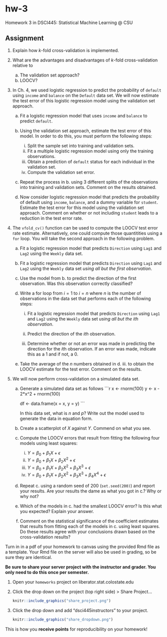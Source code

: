 # hw-3

Homework 3 in DSCI445: Statistical Machine Learning @ CSU

## Assignment

1. Explain how $k$-fold cross-validation is implemented.

2. What are the advantages and disadvantages of $k$-fold cross-validation relative to
    
    a. The validation set approach?
    b. LOOCV?
    
3. In Ch. 4, we used logistic regression to predict the probability of `default` using `income` and `balance` on the `Default` data set. We will now estimate the test error of this logistic regression model using the validation set approach.

    a. Fit a logistic regression model that uses `income` and `balance` to predict `default`.
    
    b. Using the validation set approach, estimate the test error of this model. In order to do this, you must perform the following steps:
    
        i. Split the sample set into training and validation sets.
        ii. Fit a multiple logistic regression model using only the training observations.
        iii. Obtain a prediction of `default` status for each individual in the validation set.
        iv. Compute the validation set error.
        
    c. Repeat the process in b. using 3 different splits of the observations into training and validation sets. Comment on the results obtained.
    
    d. Now consider  logistic regression model that predicts the probability of default using `income`, `balance`, and a dummy variable for `student`. Estimate the test error for this model using the validation set approach. Comment on whether or not including `student` leads to a reduction in the test error rate.
    
4. The `vfold_cv()` function can be used to compute the LOOCV test error rate estimate. Alternatively, one could compute those quantitities using a `for` loop. You will take the second approach in the following problem.

    a. Fit a logistic regression model that predicts `Direction` using `Lag1` and `Lag2` using the `Weekly` data set.
    
    b. Fit a logistic regression model that predicts `Direction` using `Lag1` and `Lag2` using the `Weekly` data set *using all but the first observation*.
    
    c. Use the model from b. to predict the direction of the first observation. Was this observation correctly classified?
    
    d. Write a for loop from $i = 1$ to $i = n$ where $n$ is the number of observations in the data set that performs each of the following steps:
    
        i. Fit a logistic regression model that predicts `Direction` using `Lag1` and `Lag2` using the `Weekly` data set *using all but the $i$th observation*.
        
        ii. Predict the direction of the $ith$ observation.
        
        iii. Determine whether or not an error was made in predicting the direction for the $i$th observation. If an error was made, indicate this as a $1$ and if not, a $0$.
        
    e. Take the average of the $n$ numbers obtained in d. iii. to obtain the LOOCV estimate for the test error. Comment on the results.
    
5. We will now perform cross-validation on a simulated data set.

    a. Generate a simulated data set as follows
        ```r
        x <- rnorm(100)
        y <- x - 2*x^2 + rnorm(100)
        
        df <- data.frame(x = x, y = y)
        ```
        
        In this data set, what is $n$ and $p$? Write out the model used to generate the data in equation form.
        
    b. Create a scatterplot of $X$ against $Y$. Commend on what you see.
    
    c. Compute the LOOCV errors that result from fitting the following four models using least squares:
        
        i. $Y = \beta_0 + \beta_1 X + \epsilon$
        ii. $Y = \beta_0 + \beta_1 X + \beta_2 X^2 + \epsilon$
        iii. $Y = \beta_0 + \beta_1 X + \beta_2 X^2 + \beta_3 X^3 + \epsilon$
        iv. $Y = \beta_0 + \beta_1 X + \beta_2 X^2 + \beta_3 X^3 + \beta_4 X^4 + \epsilon$
        
    d. Repeat c. using a random seed  of $200$ (`set.seed(200)`) and report your results. Are your results the dame as what you got in c.? Why or why not?
    
    e. Which of the models in c. had the smallest LOOCV error? Is this what you expected? Explain your answer.
    
    f. Comment on the statistical significance of the coefficient estimates that results from fitting each of the models in c. using least squares. Do these results agree with your conclusions drawn based on the cross-validation results?

Turn in in a pdf of your homework to canvas using the provided Rmd file as a template. Your Rmd file on the server will also be used in grading, so be sure they are identical.

**Be sure to share your server project with the instructor and grader. You only need to do this once per semester.**

1. Open your `homeworks` project on liberator.stat.colostate.edu
2. Click the drop down on the project (top right side) > Share Project...
    
    ```r
    knitr::include_graphics("share_project.png")
    ```
  
3. Click the drop down and add "dsci445instructors" to your project.

    ```r
    knitr::include_graphics("share_dropdown.png")
    ```

This is how you **receive points** for reproducibility on your homework! 
    
